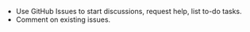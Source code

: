-   Use GitHub Issues to start discussions, request help, list to-do
    tasks.
-   Comment on existing issues.
